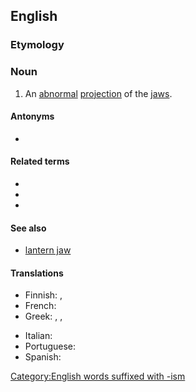 ==English==
{{wikipedia}}

===Etymology===
{{af|en|pro-|gnatho-|-ism}}

===Noun===
{{en-noun|~}}

# An [[abnormal]] [[projection]] of the [[jaw]]s.

====Antonyms====
* {{l|en|retrognathism}}

====Related terms====
* {{l|en|prognathia}}
* {{l|en|prognathic}}
* {{l|en|prognathous}}

====See also====
* [[lantern jaw]]

====Translations====
{{trans-top|abnormal projection of jaws}}
* Finnish: {{t|fi|prognatia}}, {{t+|fi|prognatismi}}
* French: {{t+|fr|prognathisme|f}}
* Greek: {{t+|el|προγναθισμός|m}}, {{t+|el|προγναθία|f}}, {{t+|el|εξωγναθία|f}}
{{trans-mid}}
* Italian: {{t+|it|prognatismo|m}}
* Portuguese: {{t|pt|prognatismo|m}}
* Spanish: {{t+|es|prognatismo|m}}
{{trans-bottom}}

[[Category:English words suffixed with -ism]]